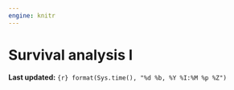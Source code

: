 ```yaml
---
engine: knitr
---
```

# Survival analysis I {#sec-week5}

**Last updated:** `{r} format(Sys.time(), "%d %b, %Y %I:%M %p %Z")`

